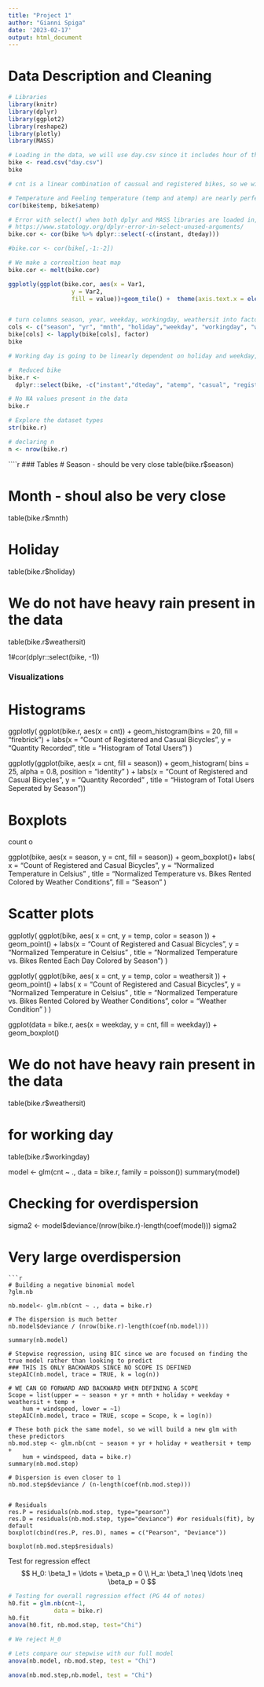 ```yaml
---
title: "Project 1"
author: "Gianni Spiga"
date: '2023-02-17'
output: html_document
---
```


# Data Description and Cleaning

```r
# Libraries 
library(knitr)
library(dplyr)
library(ggplot2)
library(reshape2)
library(plotly)
library(MASS)
```
```r
# Loading in the data, we will use day.csv since it includes hour of the day 
bike <- read.csv("day.csv")
bike

# cnt is a linear combination of causual and registered bikes, so we will drop causual anf registered columns and use count. We will also drop instant, which is just an index column

# Temperature and Feeling temperature (temp and atemp) are nearly perfectly correlated, so we will drop column atemp
cor(bike$temp, bike$atemp)

# Error with select() when both dplyr and MASS libraries are loaded in,  
# https://www.statology.org/dplyr-error-in-select-unused-arguments/
bike.cor <- cor(bike %>% dplyr::select(-c(instant, dteday)))

#bike.cor <- cor(bike[,-1:-2])

# We make a correaltion heat map
bike.cor <- melt(bike.cor)

ggplotly(ggplot(bike.cor, aes(x = Var1,
                  y = Var2,
                  fill = value))+geom_tile() +  theme(axis.text.x = element_text(angle = 90, vjust = 0.5, hjust=1)))


# turn columns season, year, weekday, workingday, weathersit into factors
cols <- c("season", "yr", "mnth", "holiday","weekday", "workingday", "weathersit")
bike[cols] <- lapply(bike[cols], factor)
bike

# Working day is going to be linearly dependent on holiday and weekday, so we will remove it as well

#  Reduced bike 
bike.r <-
  dplyr::select(bike, -c("instant","dteday", "atemp", "casual", "registered", "workingday")) %>% na.omit()

# No NA values present in the data
bike.r

# Explore the dataset types
str(bike.r)

# declaring n
n <- nrow(bike.r)
```

````r
### Tables
# Season - should be very close
table(bike.r$season)

# Month - shoul also be very close
table(bike.r$mnth)

# Holiday
table(bike.r$holiday)

# We do not have heavy rain present in the data
table(bike.r$weathersit)



1#cor(dplyr::select(bike, -1))

### Visualizations
# Histograms
ggplotly(
  ggplot(bike.r, aes(x = cnt)) + geom_histogram(bins = 20, fill = "firebrick") + labs(x = "Count of Registered and Casual Bicycles", y = "Quantity Recorded", title = "Histogram of Total Users")
)


ggplotly(ggplot(bike, aes(x = cnt, fill = season)) + geom_histogram(
  bins = 25,
  alpha = 0.8,
  position = "identity"
) + labs(x = "Count of Registered and Casual Bicycles", y = "Quantity Recorded" , title = "Histogram of Total Users Seperated by Season"))

# Boxplots
count o


 ggplot(bike, aes(x = season, y = cnt, fill = season)) + geom_boxplot()+ labs(
    x = "Count of Registered and Casual Bicycles",
    y = "Normalized Temperature in Celsius" ,
    title = "Normalized Temperature vs. Bikes Rented Colored by Weather Conditions",
    fill = "Season"
  )

# Scatter plots
ggplotly(
  ggplot(bike, aes(
    x = cnt, y = temp, color = season
  )) + geom_point() + labs(x = "Count of Registered and Casual Bicycles", y = "Normalized Temperature in Celsius" , title = "Normalized Temperature vs. Bikes Rented Each Day Colored by Season")
)

ggplotly(
  ggplot(bike, aes(
    x = cnt, y = temp, color = weathersit
  )) + geom_point() + labs(
    x = "Count of Registered and Casual Bicycles",
    y = "Normalized Temperature in Celsius" ,
    title = "Normalized Temperature vs. Bikes Rented Colored by Weather Conditions",
    color = "Weather Condition"
  )
)

ggplot(data = bike.r, aes(x = weekday, y = cnt, fill = weekday)) + geom_boxplot()

# We do not have heavy rain present in the data
table(bike.r$weathersit)

# for working day
table(bike.r$workingday)

model <- glm(cnt ~ ., data = bike.r, family = poisson())
summary(model)


# Checking for overdispersion 
sigma2 <- model$deviance/(nrow(bike.r)-length(coef(model)))
sigma2

# Very large overdispersion 
```
```r
# Building a negative binomial model 
?glm.nb

nb.model<- glm.nb(cnt ~ ., data = bike.r)

# The dispersion is much better 
nb.model$deviance / (nrow(bike.r)-length(coef(nb.model)))

summary(nb.model)

# Stepwise regression, using BIC since we are focused on finding the true model rather than looking to predict
### THIS IS ONLY BACKWARDS SINCE NO SCOPE IS DEFINED
stepAIC(nb.model, trace = TRUE, k = log(n))

# WE CAN GO FORWARD AND BACKWARD WHEN DEFINING A SCOPE
Scope = list(upper = ~ season + yr + mnth + holiday + weekday + weathersit + temp + 
    hum + windspeed, lower = ~1)
stepAIC(nb.model, trace = TRUE, scope = Scope, k = log(n))

# These both pick the same model, so we will build a new glm with these predictors
nb.mod.step <- glm.nb(cnt ~ season + yr + holiday + weathersit + temp + 
    hum + windspeed, data = bike.r)
summary(nb.mod.step)

# Dispersion is even closer to 1
nb.mod.step$deviance / (n-length(coef(nb.mod.step)))


# Residuals
res.P = residuals(nb.mod.step, type="pearson")
res.D = residuals(nb.mod.step, type="deviance") #or residuals(fit), by default
boxplot(cbind(res.P, res.D), names = c("Pearson", "Deviance"))

boxplot(nb.mod.step$residuals)

```

Test for regression effect 
$$
H_0: \beta_1 = \ldots = \beta_p = 0 \\ 
H_a: \beta_1 \neq \ldots \neq \beta_p = 0
$$

```r
# Testing for overall regression effect (PG 44 of notes)
h0.fit = glm.nb(cnt~1,
             data = bike.r)
h0.fit
anova(h0.fit, nb.mod.step, test="Chi")

# We reject H_0

# Lets compare our stepwise with our full model 
anova(nb.model, nb.mod.step, test = "Chi")

anova(nb.mod.step,nb.model, test = "Chi")
```